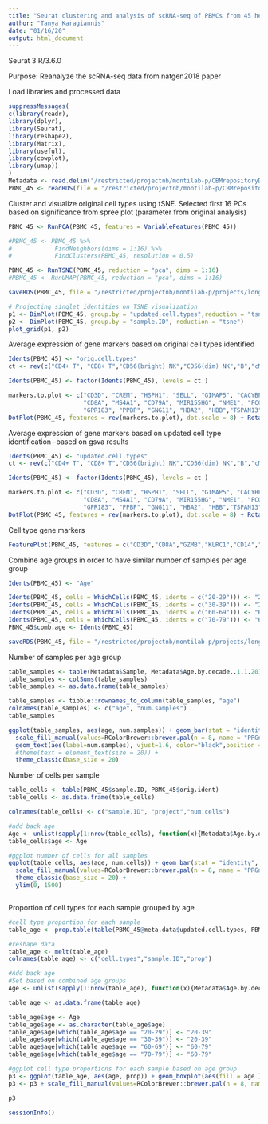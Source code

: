 ```yaml
---
title: "Seurat clustering and analysis of scRNA-seq of PBMCs from 45 healthy individuals"
author: "Tanya Karagiannis"
date: "01/16/20"
output: html_document
---
```


Seurat 3
R/3.6.0


Purpose: 
Reanalyze the scRNA-seq data from natgen2018 paper


Load libraries and processed data
```r
suppressMessages(
c(library(readr),
library(dplyr),
library(Seurat),
library(reshape2),
library(Matrix),
library(useful),
library(cowplot),
library(umap))
)
Metadata <- read.delim("/restricted/projectnb/montilab-p/CBMrepositoryData/scRNAseq/longevity/natgen2018/raw/Metadata.txt")
PBMC_45 <- readRDS(file = "/restricted/projectnb/montilab-p/CBMrepositoryData/scRNAseq/longevity/natgen2018/processed/processed_natgen2018.rds")
```

Cluster and visualize original cell types using tSNE.
Selected first 16 PCs based on significance from spree plot (parameter from original analysis)
```r

PBMC_45 <- RunPCA(PBMC_45, features = VariableFeatures(PBMC_45))

#PBMC_45 <- PBMC_45 %>% 
#            FindNeighbors(dims = 1:16) %>%
#            FindClusters(PBMC_45, resolution = 0.5)

PBMC_45 <- RunTSNE(PBMC_45, reduction = "pca", dims = 1:16)
#PBMC_45 <- RunUMAP(PBMC_45, reduction = "pca", dims = 1:16)

saveRDS(PBMC_45, file = "/restricted/projectnb/montilab-p/projects/longevity/natgen2018/data/natgen2018.rds")

# Projecting singlet identities on TSNE visualization
p1 <- DimPlot(PBMC_45, group.by = "updated.cell.types",reduction = "tsne")
p2 <- DimPlot(PBMC_45, group.by = "sample.ID", reduction = "tsne")
plot_grid(p1, p2)
```

Average expression of gene markers based on original cell types identified
```r
Idents(PBMC_45) <- "orig.cell.types"
ct <- rev(c("CD4+ T", "CD8+ T","CD56(bright) NK","CD56(dim) NK","B","cMonocyte","ncMonocyte","mDC","Megakaryocyte","Plasma","pDC"))

Idents(PBMC_45) <- factor(Idents(PBMC_45), levels = ct )

markers.to.plot <- c("CD3D", "CREM", "HSPH1", "SELL", "GIMAP5", "CACYBP", "GZMB","KLRC1","GNLY", "NKG7", "CCL5", 
                     "CD8A", "MS4A1", "CD79A", "MIR155HG", "NME1", "FCGR3A", "VMO1", "CCL2", "S100A9", "HLA.DQA1", 
                     "GPR183", "PPBP", "GNG11", "HBA2", "HBB","TSPAN13", "IL3RA", "IGJ", "MZB1")
DotPlot(PBMC_45, features = rev(markers.to.plot), dot.scale = 8) + RotatedAxis()

```

Average expression of gene markers based on updated cell type identification
-based on gsva results
```r
Idents(PBMC_45) <- "updated.cell.types"
ct <- rev(c("CD4+ T", "CD8+ T","CD56(bright) NK","CD56(dim) NK","B","cMonocyte","ncMonocyte","mDC","Megakaryocyte","Plasma","pDC"))

Idents(PBMC_45) <- factor(Idents(PBMC_45), levels = ct )

markers.to.plot <- c("CD3D", "CREM", "HSPH1", "SELL", "GIMAP5", "CACYBP", "GZMB","KLRC1","GNLY", "NKG7", "CCL5", 
                     "CD8A", "MS4A1", "CD79A", "MIR155HG", "NME1", "FCGR3A", "VMO1", "CCL2", "S100A9", "HLA.DQA1", 
                     "GPR183", "PPBP", "GNG11", "HBA2", "HBB","TSPAN13", "IL3RA", "IGJ", "MZB1")
DotPlot(PBMC_45, features = rev(markers.to.plot), dot.scale = 8) + RotatedAxis()

```

Cell type gene markers
```r
FeaturePlot(PBMC_45, features = c("CD3D","CD8A","GZMB","KLRC1","CD14","FCGR3A","MS4A1","CD79A","ITGAX","PPBP"))

```

Combine age groups in order to have similar number of samples per age group 
```r
Idents(PBMC_45) <- "Age"

Idents(PBMC_45, cells = WhichCells(PBMC_45, idents = c("20-29"))) <- "20-39"
Idents(PBMC_45, cells = WhichCells(PBMC_45, idents = c("30-39"))) <- "20-39"
Idents(PBMC_45, cells = WhichCells(PBMC_45, idents = c("60-69"))) <- "60-79"
Idents(PBMC_45, cells = WhichCells(PBMC_45, idents = c("70-79"))) <- "60-79"
PBMC_45$comb.age <- Idents(PBMC_45)

saveRDS(PBMC_45, file = "/restricted/projectnb/montilab-p/projects/longevity/natgen2018/data/natgen2018.rds")
```

Number of samples per age group
```r
table_samples <- table(Metadata$Sample, Metadata$Age.by.decade..1.1.2017.)
table_samples <- colSums(table_samples)
table_samples <- as.data.frame(table_samples)

table_samples <- tibble::rownames_to_column(table_samples, "age")
colnames(table_samples) <- c("age", "num.samples")
table_samples

ggplot(table_samples, aes(age, num.samples)) + geom_bar(stat = "identity", aes(fill = age),  color = "black") +
  scale_fill_manual(values=RColorBrewer::brewer.pal(n = 8, name = "PRGn")[c(1:3,6:8)]) + 
  geom_text(aes(label=num.samples), vjust=1.6, color="black",position = position_dodge(0.9), size=10) +
  #theme(text = element_text(size = 20)) +
  theme_classic(base_size = 20)


```


Number of cells per sample
```r
table_cells <- table(PBMC_45$sample.ID, PBMC_45$orig.ident)
table_cells <- as.data.frame(table_cells)

colnames(table_cells) <- c("sample.ID", "project","num.cells")

#add back age
Age <- unlist(sapply(1:nrow(table_cells), function(x){Metadata$Age.by.decade..1.1.2017.[Metadata$Sample %in% table_cells$sample.ID[x]]}))
table_cells$age <- Age

#ggplot number of cells for all samples
ggplot(table_cells, aes(age, num.cells)) + geom_bar(stat = "identity", aes(group = sample.ID, fill = age), color = "black", position = "dodge") +
  scale_fill_manual(values=RColorBrewer::brewer.pal(n = 8, name = "PRGn")[c(1:3,6:8)]) + 
  theme_classic(base_size = 20) +
  ylim(0, 1500)



```

Proportion of cell types for each sample grouped by age
```r

#cell type proportion for each sample
table_age <- prop.table(table(PBMC_45@meta.data$updated.cell.types, PBMC_45@meta.data$sample.ID), margin = 2)

#reshape data
table_age <- melt(table_age)
colnames(table_age) <- c("cell.types","sample.ID","prop")

#Add back age
#Set based on combined age groups
Age <- unlist(sapply(1:nrow(table_age), function(x){Metadata$Age.by.decade..1.1.2017.[Metadata$Sample %in% table_age$sample.ID[x]]}))

table_age <- as.data.frame(table_age)

table_age$age <- Age
table_age$age <- as.character(table_age$age)
table_age$age[which(table_age$age == "20-29")] <- "20-39"
table_age$age[which(table_age$age == "30-39")] <- "20-39"
table_age$age[which(table_age$age == "60-69")] <- "60-79"
table_age$age[which(table_age$age == "70-79")] <- "60-79"

#ggplot cell type proportions for each sample based on age group
p3 <- ggplot(table_age, aes(age, prop)) + geom_boxplot(aes(fill = age )) + geom_point() + facet_wrap(~cell.types, scales = "free_y") + theme_classic(base_size = 20) + theme(axis.line=element_line()) + stat_compare_means(method = "anova")
p3 <- p3 + scale_fill_manual(values=RColorBrewer::brewer.pal(n = 8, name = "PRGn")[c(1,3,6,8)])

p3

```


```r
sessionInfo()

```

